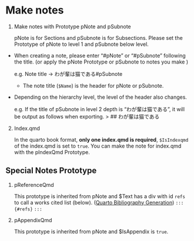 

# Make notes {#sec-make-notes }



1. Make notes with Prototype pNote and pSubnote

    pNote is for Sections and pSubnote is for Subsections.
Please set the Prototype of pNote to level 1 and pSubnote below level.


 * When creating a note, please enter "#pNote" or "#pSubnote" following the title. (or apply the pNote Prototype or pSubnote to notes you make )

    e.g. Note title -> わが輩は猫である#pSubnote


     * The note title (`$Name`) is the header for pNote or pSubnote.



 * Depending on the hierarchy level, the level of the header also changes.

     e.g. If the title of pSubnote in level 2 depth is "わが輩は猫である", it will be output as follows when exporting.
     > \#\# わが輩は猫である


2. Index.qmd

    In the quarto book format, **only one index.qmd is required**,  `$IsIndexqmd` of the index.qmd is set to `true`.
You can make the note for index.qmd with the pIndexQmd Prototype.






## Special Notes Prototype



1. pReferenceQmd

 
    This prototype is inherited from pNote and $Text has a div with id `refs` to call a works cited list (below). ([Quarto Bibliography Generation](https://quarto.org/docs/authoring/citations.html#bibliography-generation))
    `::: {#refs}`
    `:::`


2. pAppendixQmd

     This prototype is inherited from pNote and $IsAppendix is `true`.






